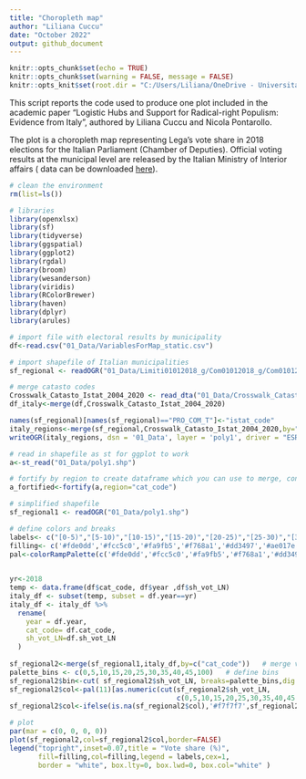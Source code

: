 ```yaml
---
title: "Choropleth map"
author: "Liliana Cuccu"
date: "October 2022"
output: github_document
---
```


```r
knitr::opts_chunk$set(echo = TRUE)
knitr::opts_chunk$set(warning = FALSE, message = FALSE) 
knitr::opts_knit$set(root.dir = "C:/Users/Liliana/OneDrive - Universitat de Barcelona/Projects")
```

This script reports the code used to produce one plot included in the academic paper “Logistic Hubs and Support for Radical-right Populism: Evidence from Italy”, authored by Liliana Cuccu and Nicola Pontarollo.

The plot is a choropleth map representing Lega's vote share in 2018 elections for the Italian Parliament (Chamber of Deputies). Official voting results at the municipal level are released by the Italian Ministry of Interior affairs ( data can be downloaded [here](https://elezionistorico.interno.gov.it/)).

```r
# clean the environment
rm(list=ls())

# libraries
library(openxlsx)
library(sf)
library(tidyverse)
library(ggspatial)
library(ggplot2)
library(rgdal) 
library(broom) 
library(wesanderson)
library(viridis)
library(RColorBrewer)
library(haven)
library(dplyr)
library(arules)
```

```r

# import file with electoral results by municipality
df<-read.csv("01_Data/VariablesForMap_static.csv")

# import shapefile of Italian municipalities
sf_regional <- readOGR("01_Data/Limiti01012018_g/Com01012018_g/Com01012018_g_WGS84.shp")

# merge catasto codes 
Crosswalk_Catasto_Istat_2004_2020 <- read_dta("01_Data/Crosswalk_Catasto_Istat_2004_2020.dta")
df_italy<-merge(df,Crosswalk_Catasto_Istat_2004_2020)

names(sf_regional)[names(sf_regional)=="PRO_COM_T"]<-"istat_code"
italy_regions<-merge(sf_regional,Crosswalk_Catasto_Istat_2004_2020,by="istat_code")
writeOGR(italy_regions, dsn = '01_Data', layer = 'poly1', driver = "ESRI Shapefile",overwrite_layer = T)

# read in shapefile as st for ggplot to work
a<-st_read("01_Data/poly1.shp")

# fortify by region to create dataframe which you can use to merge, contains a geometry column
a_fortified<-fortify(a,region="cat_code")

# simplified shapefile
sf_regional1 <- readOGR("01_Data/poly1.shp") 
```

```r

# define colors and breaks
labels<- c("[0-5)","[5-10)","[10-15)","[15-20)","[20-25)","[25-30)","[30-35)","[35-40)","[40-65)", "NA")
filling<- c('#fde0dd','#fcc5c0','#fa9fb5','#f768a1','#dd3497','#ae017e','#7a0177','#4d004b','#49006a','#f7f7f7')
pal<-colorRampPalette(c('#fde0dd','#fcc5c0','#fa9fb5','#f768a1','#dd3497','#ae017e','#7a0177','#4d004b','#49006a'))
    

yr<-2018
temp <- data.frame(df$cat_code, df$year ,df$sh_vot_LN)
italy_df <- subset(temp, subset = df.year==yr)
italy_df <- italy_df %>% 
  rename(
    year = df.year,
    cat_code= df.cat_code,
    sh_vot_LN=df.sh_vot_LN
  )
    
sf_regional2<-merge(sf_regional1,italy_df,by=c("cat_code"))   # merge variable to plot to the shapefile
palette_bins <- c(0,5,10,15,20,25,30,35,40,45,100)   # define bins
sf_regional2$bin<-cut( sf_regional2$sh_vot_LN, breaks=palette_bins,dig.lab = 5) # split variable in bins
sf_regional2$col<-pal(11)[as.numeric(cut(sf_regional2$sh_vot_LN,
                                         c(0,5,10,15,20,25,30,35,40,45,100)))] # assign colors to bins
sf_regional2$col<-ifelse(is.na(sf_regional2$col),'#f7f7f7',sf_regional2$col)  #set NA red

# plot
par(mar = c(0, 0, 0, 0))
plot(sf_regional2,col=sf_regional2$col,border=FALSE)
legend("topright",inset=0.07,title = "Vote share (%)",
       fill=filling,col=filling,legend = labels,cex=1,
       border = "white", box.lty=0, box.lwd=0, box.col="white" )
```

